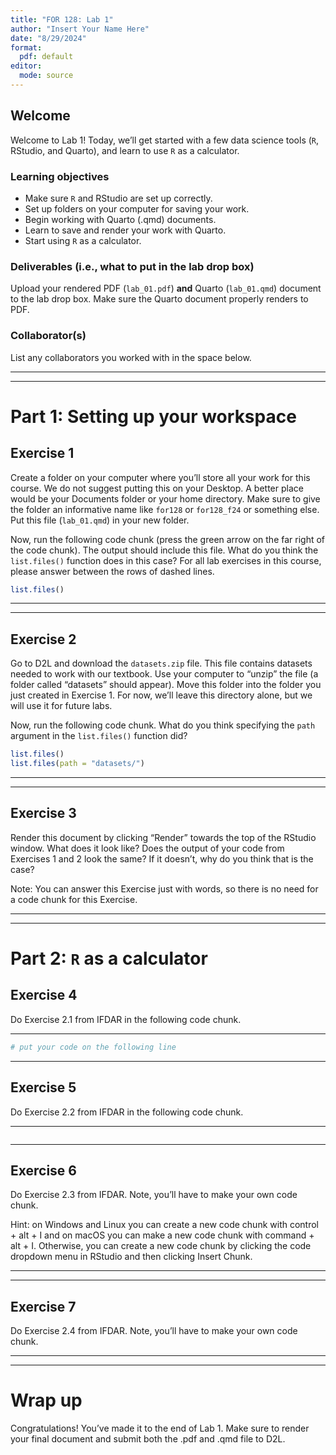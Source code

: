 ```yaml
---
title: "FOR 128: Lab 1"
author: "Insert Your Name Here"
date: "8/29/2024"
format:
  pdf: default
editor: 
  mode: source
---
```


## Welcome

Welcome to Lab 1! Today, we'll get started with a few data science tools (`R`, RStudio, and Quarto), and learn to use `R` as a calculator.

### Learning objectives

-   Make sure `R` and RStudio are set up correctly.
-   Set up folders on your computer for saving your work.
-   Begin working with Quarto (.qmd) documents.
-   Learn to save and render your work with Quarto.
-   Start using `R` as a calculator.

### Deliverables (i.e., what to put in the lab drop box)

Upload your rendered PDF (`lab_01.pdf`) **and** Quarto (`lab_01.qmd`) document to the lab drop box. Make sure the Quarto document properly renders to PDF.

### Collaborator(s)

List any collaborators you worked with in the space below. 

------------------------------------------------------------------------





------------------------------------------------------------------------

# Part 1: Setting up your workspace

## Exercise 1

Create a folder on your computer where you'll store all your work for this course. We do not suggest putting this on your Desktop. A better place would be your Documents folder or your home directory. Make sure to give the folder an informative name like `for128` or `for128_f24` or something else. Put this file (`lab_01.qmd`) in your new folder.

Now, run the following code chunk (press the green arrow on the far right of the code chunk). The output should include this file. What do you think the `list.files()` function does in this case? For all lab exercises in this course, please answer between the rows of dashed lines.

```r
list.files()
```

------------------------------------------------------------------------





------------------------------------------------------------------------

## Exercise 2

Go to D2L and download the `datasets.zip` file. This file contains datasets needed to work with our textbook. Use your computer to "unzip" the file (a folder called "datasets" should appear). Move this folder into the folder you just created in Exercise 1. For now, we'll leave this directory alone, but we will use it for future labs.

Now, run the following code chunk. What do you think specifying the `path` argument in the `list.files()` function did?

```r
list.files()
list.files(path = "datasets/")
```

------------------------------------------------------------------------





------------------------------------------------------------------------

## Exercise 3

Render this document by clicking "Render" towards the top of the RStudio window. What does it look like? Does the output of your code from Exercises 1 and 2 look the same? If it doesn't, why do you think that is the case?

Note: You can answer this Exercise just with words, so there is no need for a code chunk for this Exercise.

------------------------------------------------------------------------





------------------------------------------------------------------------

# Part 2: `R` as a calculator

## Exercise 4

Do Exercise 2.1 from IFDAR in the following code chunk.

------------------------------------------------------------------------

```r
# put your code on the following line

```

------------------------------------------------------------------------

## Exercise 5

Do Exercise 2.2 from IFDAR in the following code chunk.

------------------------------------------------------------------------

```r

```

------------------------------------------------------------------------

## Exercise 6

Do Exercise 2.3 from IFDAR. Note, you'll have to make your own code chunk.

Hint: on Windows and Linux you can create a new code chunk with control + alt + I and on macOS you can make a new code chunk with command + alt + I. Otherwise, you can create a new code chunk by clicking the code dropdown menu in RStudio and then clicking Insert Chunk.

------------------------------------------------------------------------





------------------------------------------------------------------------

## Exercise 7

Do Exercise 2.4 from IFDAR. Note, you'll have to make your own code chunk.

------------------------------------------------------------------------





------------------------------------------------------------------------

# Wrap up

Congratulations! You've made it to the end of Lab 1. Make sure to render your final document and submit both the .pdf and .qmd file to D2L.
